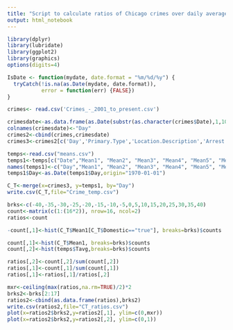 ---
title: "Script to calculate ratios of Chicago crimes over daily average temperatures."
output: html_notebook
---

```{r}
library(dplyr)
library(lubridate)
library(ggplot2)
library(graphics)
options(digits=4)
```

```{r}
IsDate <- function(mydate, date.format = "%m/%d/%y") {
  tryCatch(!is.na(as.Date(mydate, date.format)),  
           error = function(err) {FALSE})  
}
```

```{r}
crimes<- read.csv('Crimes_-_2001_to_present.csv')
```

```{r}
crimesdate<-as.data.frame(as.Date(substr(as.character(crimes$Date),1,10),"%m/%d/%Y"))
colnames(crimesdate)<-"Day"
crimes2<-cbind(crimes,crimesdate)
crimes3<-crimes2[c('Day','Primary.Type','Location.Description','Arrest','Domestic')]
```

```{r}
temps<-read.csv("means.csv")
temps1<-temps[c("Date","Mean1", "Mean2", "Mean3", "Mean4", "Mean5", "Mean6", "Mean7")]
names(temps1)<-c("Day","Mean1", "Mean2", "Mean3", "Mean4", "Mean5", "Mean6", "Mean7")
temps1$Day<-as.Date(temps1$Day,origin="1970-01-01")
```

```{r}
C_T<-merge(x=crimes3, y=temps1, by="Day")
write.csv(C_T,file="Crime_temp.csv")
```

```{r}
brks<-c(-40,-35,-30,-25,-20,-15,-10,-5,0,5,10,15,20,25,30,35,40)
count<-matrix(c(1:(16*2)), nrow=16, ncol=2)
ratios<-count

-count[,1]<-hist(C_T$Mean1[C_T$Domestic=="true"], breaks=brks)$counts

count[,1]<-hist(C_T$Mean1, breaks=brks)$counts
count[,2]<-hist(temps$Tavg,breaks=brks)$counts

ratios[,2]<-count[,2]/sum(count[,2])
ratios[,1]<-count[,1]/sum(count[,1])
ratios[,1]<-ratios[,1]/ratios[,2]
```

```{r}
mxr<-ceiling(max(ratios,na.rm=TRUE)/2)*2
brks2<-brks[2:17]
ratios2<-cbind(as.data.frame(ratios),brks2)
write.csv(ratios2,file="CT_ratios.csv")
plot(x=ratios2$brks2,y=ratios2[,1], ylim=c(0,mxr))
plot(x=ratios2$brks2,y=ratios2[,2], ylim=c(0,1))
```

